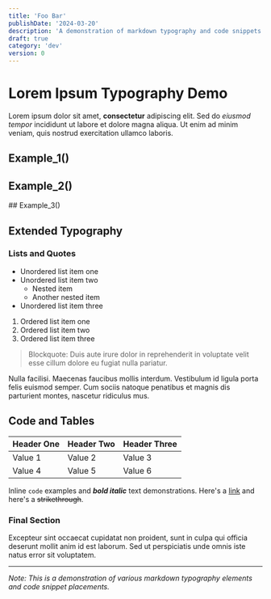 ```yaml
---
title: 'Foo Bar'
publishDate: '2024-03-20'
description: 'A demonstration of markdown typography and code snippets'
draft: true
category: 'dev'
version: 0
---
```



# Lorem Ipsum Typography Demo

Lorem ipsum dolor sit amet, **consectetur** adipiscing elit. Sed do _eiusmod tempor_ incididunt ut labore et dolore magna aliqua. Ut enim ad minim veniam, quis nostrud exercitation ullamco laboris.

## Example_1()

<CodeSnippet file="dev/helloworld.ts" />
<Example component="__dev_examples__" namedExport="example1" />

## Example_2()

<CodeSnippet file="dev/helloworld.ts" />
<Example component="__dev_examples__" namedExport="example2" />
## Example_3()

<CodeSnippet file="dev/helloworld.ts" />
<Example component="__dev_examples__" namedExport="example3" />

## Extended Typography

### Lists and Quotes

- Unordered list item one
- Unordered list item two
  - Nested item
  - Another nested item
- Unordered list item three

1. Ordered list item one
2. Ordered list item two
3. Ordered list item three

> Blockquote: Duis aute irure dolor in reprehenderit in voluptate velit esse cillum dolore eu fugiat nulla pariatur.

Nulla facilisi. Maecenas faucibus mollis interdum. Vestibulum id ligula porta felis euismod semper. Cum sociis natoque penatibus et magnis dis parturient montes, nascetur ridiculus mus.

## Code and Tables

| Header One | Header Two | Header Three |
| ---------- | ---------- | ------------ |
| Value 1    | Value 2    | Value 3      |
| Value 4    | Value 5    | Value 6      |

Inline `code` examples and **_bold italic_** text demonstrations. Here's a [link](#) and here's a ~~strikethrough~~.

### Final Section

Excepteur sint occaecat cupidatat non proident, sunt in culpa qui officia deserunt mollit anim id est laborum. Sed ut perspiciatis unde omnis iste natus error sit voluptatem.

---

_Note: This is a demonstration of various markdown typography elements and code snippet placements._
